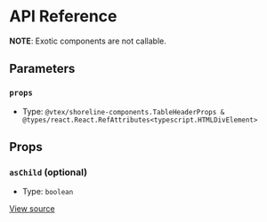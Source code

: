 # API Reference

**NOTE**: Exotic components are not callable.

## Parameters

### `props`

- Type: `@vtex/shoreline-components.TableHeaderProps & @types/react.React.RefAttributes<typescript.HTMLDivElement>`

## Props

### `asChild` (optional)

- Type: `boolean`

[View source](https://github.com/vtex/shoreline/blob/aa5bfb416/packages/components/src/table/table-header.tsx#L5)
